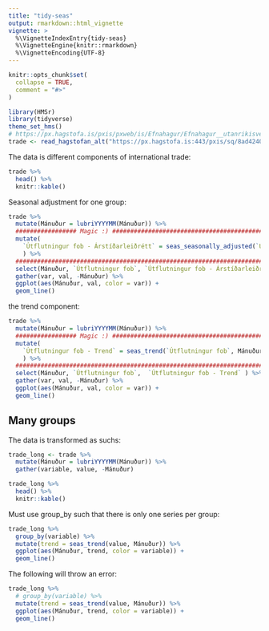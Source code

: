 ```yaml
---
title: "tidy-seas"
output: rmarkdown::html_vignette
vignette: >
  %\VignetteIndexEntry{tidy-seas}
  %\VignetteEngine{knitr::rmarkdown}
  %\VignetteEncoding{UTF-8}
---
```


```r
knitr::opts_chunk$set(
  collapse = TRUE,
  comment = "#>"
)
```

```r
library(HMSr)
library(tidyverse)
theme_set_hms()
# https://px.hagstofa.is/pxis/pxweb/is/Efnahagur/Efnahagur__utanrikisverslun__1_voruvidskipti__01_voruskipti/UTA06002.px/table/tableViewLayout1/?rxid=8966fb9b-6a92-41b6-8758-129d490bb573
trade <- read_hagstofan_alt("https://px.hagstofa.is:443/pxis/sq/8ad42406-35c1-442b-a556-1498992b56ed")
```

The data is different components of international trade:

```r
trade %>% 
  head() %>% 
  knitr::kable()
```


Seasonal adjustment for one group:


```r
trade %>%
  mutate(Mánuður = lubriYYYYMM(Mánuður)) %>%
  ################# Magic :) #################################################
  mutate(
    `Útflutningur fob - Árstíðarleiðrétt` = seas_seasonally_adjusted(`Útflutningur fob`, Mánuður)
    ) %>%
  ##############################################################################
  select(Mánuður, `Útflutningur fob`, `Útflutningur fob - Árstíðarleiðrétt` ) %>%
  gather(var, val, -Mánuður) %>%
  ggplot(aes(Mánuður, val, color = var)) +
  geom_line()
```

the trend component:

```r
trade %>%
  mutate(Mánuður = lubriYYYYMM(Mánuður)) %>%
  ################# Magic :) #################################################
  mutate(
    `Útflutningur fob - Trend` = seas_trend(`Útflutningur fob`, Mánuður)
    ) %>%
  ##############################################################################
  select(Mánuður, `Útflutningur fob`,  `Útflutningur fob - Trend` ) %>%
  gather(var, val, -Mánuður) %>%
  ggplot(aes(Mánuður, val, color = var)) +
  geom_line()
```

## Many groups

The data is transformed as suchs:

```r
trade_long <- trade %>%
  mutate(Mánuður = lubriYYYYMM(Mánuður)) %>%
  gather(variable, value, -Mánuður) 

trade_long %>% 
  head() %>% 
  knitr::kable()
```

Must use group_by such that there is only one series per group:

```r
trade_long %>% 
  group_by(variable) %>% 
  mutate(trend = seas_trend(value, Mánuður)) %>% 
  ggplot(aes(Mánuður, trend, color = variable)) +
  geom_line()
```

The following will throw an error:

```r
trade_long %>% 
  # group_by(variable) %>% 
  mutate(trend = seas_trend(value, Mánuður)) %>% 
  ggplot(aes(Mánuður, trend, color = variable)) +
  geom_line()
```
